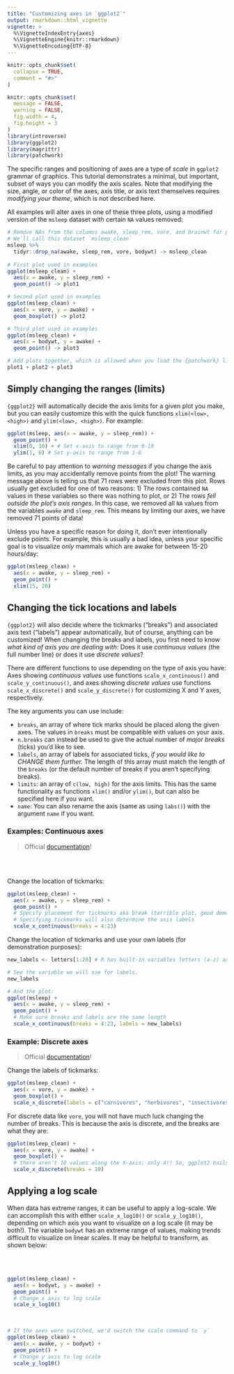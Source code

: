 ```yaml
---
title: "Customizing axes in `ggplot2`"
output: rmarkdown::html_vignette
vignette: >
  %\VignetteIndexEntry{axes}
  %\VignetteEngine{knitr::rmarkdown}
  %\VignetteEncoding{UTF-8}
---
```


```r
knitr::opts_chunk$set(
  collapse = TRUE,
  comment = "#>"
)
```

```r
knitr::opts_chunk$set(
  message = FALSE,
  warning = FALSE,
  fig.width = 4,
  fig.height = 3
)
library(introverse)
library(ggplot2)
library(magrittr)
library(patchwork)
```

The specific ranges and positioning of axes are a type of *scale* in `ggplot2` grammar of graphics. This tutorial demonstrates a minimal, but important, subset of ways you can modify the axis scales. Note that modifying the size, angle, or color of the axes, axis title, or axis text themselves requires _modifying your theme_, which is not described here. 


All examples will alter axes in one of these three plots, using a modified version of the `msleep` dataset with certain `NA` values removed:

```r
# Remove NAs from the columns awake, sleep_rem, vore, and brainwt for plotting demonstration
# We'll call this dataset `msleep_clean`
msleep %>%
  tidyr::drop_na(awake, sleep_rem, vore, bodywt) -> msleep_clean
  
# First plot used in examples
ggplot(msleep_clean) + 
  aes(x = awake, y = sleep_rem) + 
  geom_point() -> plot1

# Second plot used in examples
ggplot(msleep_clean) + 
  aes(x = vore, y = awake) + 
  geom_boxplot() -> plot2

# Third plot used in examples
ggplot(msleep_clean) + 
  aes(x = bodywt, y = awake) + 
  geom_point() -> plot3

# Add plots together, which is allowed when you load the {patchwork} library
plot1 + plot2 + plot3
```

## Simply changing the ranges (limits)

`{ggplot2}` will automatically decide the axis limits for a given plot you make, but you can easily customize this with the quick functions `xlim(<low>, <high>)` and `ylim(<low>, <high>)`. For example:

```r
ggplot(msleep, aes(x = awake, y = sleep_rem)) + 
  geom_point() +
  xlim(0, 10) + # Set x-axis to range from 0-10
  ylim(1, 6) # Set y-axis to range from 1-6
```

Be careful to pay attention to *warning messages* if you change the axis limits, as you may accidentally remove points from the plot! The warning message above is telling us that 71 rows were excluded from this plot. Rows usually get excluded for one of two reasons: 1) The rows contained `NA` values in these variables so there was nothing to plot, or 2) The rows _fell outside the plot's axis ranges_. In this case, we removed all `NA` values from the variables `awake` and `sleep_rem`. This means by limiting our axes, we have removed 71 points of data! 

Unless you have a specific reason for doing it, don't ever intentionally exclude points. For example, this is usually a bad idea, unless your specific goal is to visualize _only_ mammals which are awake for between 15-20 hours/day:

```r
ggplot(msleep_clean) +
  aes(x = awake, y = sleep_rem) + 
  geom_point() +
  xlim(15, 20)
```



## Changing the tick locations and labels 

`{ggplot2}` will also decide where the tickmarks ("breaks") and associated axis text ("labels") appear automatically, but of course, anything can be customized! When changing the breaks and labels, you first need to know *what kind of axis you are dealing with*: Does it use *continuous values* (the full number line) or does it use *discrete values*?

There are different functions to use depending on the type of axis you have: Axes showing *continuous values* use functions `scale_x_continuous()` and `scale_y_continuous()`, and axes showing *discrete values* use functions `scale_x_discrete()` and `scale_y_discrete()` for customizing X and Y axes, respectively. 

The key arguments you can use include:

+ `breaks`, an array of where tick marks should be placed along the given axes. The values in `breaks` must be compatible with values on your axis.
+ `n.breaks` can instead be used to give the actual number of *major breaks* (ticks) you'd like to see. 
+ `labels`, an array of labels for associated ticks, *if you would like to CHANGE them further.* The length of this array must match the length of the `breaks` (or the default number of breaks if you aren't specifying breaks).
+ `limits`: an array of `c(low, high)` for the axis limits. This has the same functionality as functions `xlim()` and/or `ylim()`, but can also be specified here if you want.
+ `name`: You can also rename the axis (same as using `labs()`) with the argument `name` if you want.

### Examples: Continuous axes

> Official [documentation](https://ggplot2.tidyverse.org/reference/scale_continuous.html)!

<br><br>

Change the location of tickmarks:
```r
ggplot(msleep_clean) +
  aes(x = awake, y = sleep_rem) + 
  geom_point() +
  # Specify placement for tickmarks aka break (terrible plot, good demo!)
  # Specifying tickmarks will also determine the axis labels
  scale_x_continuous(breaks = 4:23)
```

Change the location of tickmarks and use your own labels (for demonstration purposes):
```r
new_labels <- letters[1:20] # R has built-in variables letters (a-z) and LETTERS (A-Z). This line says, "take the 1st-20th value in letters and save to a variable called `new_labels`". 

# See the variable we will use for labels. 
new_labels

# And the plot:
ggplot(msleep) +
  aes(x = awake, y = sleep_rem) + 
  geom_point() + 
  # Make sure breaks and labels are the same length
  scale_x_continuous(breaks = 4:23, labels = new_labels)
```




### Example: Discrete axes

> Official [documentation](https://ggplot2.tidyverse.org/reference/scale_discrete.html)!


Change the labels of tickmarks:
```r
ggplot(msleep_clean) + 
  aes(x = vore, y = awake) + 
  geom_boxplot() +
  scale_x_discrete(labels = c("carnivores", "herbivores", "insectivores", "omnivores"))
```

For discrete data like `vore`, you will not have much luck changing the number of breaks. This is because the axis is discrete, and the breaks are what they are:
```r
ggplot(msleep_clean) + 
  aes(x = vore, y = awake) + 
  geom_boxplot() + 
  # there aren't 10 values along the X-axis; only 4!! So, ggplot2 bails.
  scale_x_discrete(breaks = 10)
```

## Applying a log scale

When data has extreme ranges, it can be useful to apply a log-scale. We can accomplish this with either `scale_x_log10()` or `scale_y_log10()`, depending on which axis you want to visualize on a log scale (it may be both!). The variable `bodywt` has an extreme range of values, making trends difficult to visualize on linear scales. It may be helpful to transform, as shown below:

<br><br>

```r
ggplot(msleep_clean) +
  aes(x = bodywt, y = awake) + 
  geom_point() +
  # Change x axis to log scale
  scale_x_log10()
```

<br>

```r
# If the axes were switched, we'd switch the scale command to `y`
ggplot(msleep_clean) +
  aes(x = awake, y = bodywt) + 
  geom_point() +
  # Change y axis to log scale
  scale_y_log10()
```

<br>